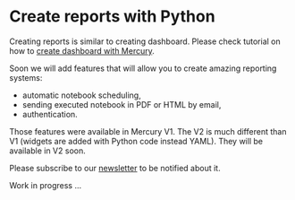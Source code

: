 # Create reports with Python

Creating reports is similar to creating dashboard. 
Please check tutorial on how to [create dashboard with Mercury](/tutorials/dashboard-python-jupyter-notebook/).

Soon we will add features that will allow you to create amazing reporting systems:
- automatic notebook scheduling,
- sending executed notebook in PDF or HTML by email,
- authentication.

Those features were available in Mercury V1. 
The V2 is much different than V1 (widgets are added with Python code instead YAML). 
They will be available in V2 soon.

Please subscribe to our [newsletter](https://forms.gle/EjqYi3ttEkZkuKy46) to be notified about it.


<Callout type="warning">
  Work in progress ...
</Callout>